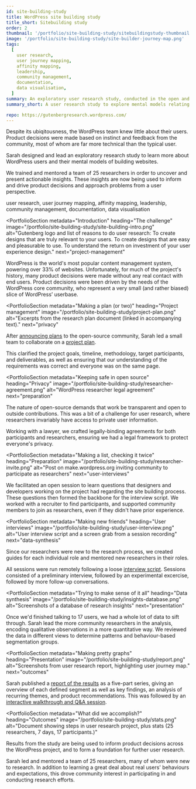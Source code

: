 ```yaml
---
id: site-building-study
title: WordPress site building study
title_short: Sitebuilding study
order: 2
thumbnail: '/portfolio/site-building-study/sitebuildingstudy-thumbnail.png'
image: '/portfolio/site-building-study/site-builder-journey-map.png'
tags:
  [
    user research,
    user journey mapping,
    affinity mapping,
    leadership,
    community management,
    documentation,
    data visualisation,
  ]
summary: An exploratory user research study, conducted in the open and with community participation, to uncover users' mental models relating to building websites.
summary_short: A user research study to explore mental models relating to building websites.

repo: https://gutenbergresearch.wordpress.com/
---
```



<PortfolioSummary next="the-challenge">

<div>
  <IconHeading problem />

Despite its ubiqitousness, the WordPress team knew little about their users. Product decisions were made based on instinct and feedback from the community, most of whom are far more technical than the typical user.

</div>

<div>
  <IconHeading solution />

Sarah designed and lead an exploratory research study to learn more about WordPress users and their mental models of building websites.

</div>

<div>
  <IconHeading result />

We trained and mentored a team of 25 researchers in order to uncover and present actionable insights. These insights are now being used to inform and drive product decisions and approach problems from a user perspective.

</div>

<div>
  <IconHeading role />

user research, user journey mapping, affinity mapping, leadership, community management, documentation, data visualisation

  </div>
</PortfolioSummary>

<ImagePanel
  dark
  alt="A visualisation showing the steps in the user journey, including emotional highlights."
  image="/portfolio/site-building-study/site-building-study-device-mockup.png"
/>

<PortfolioSection
  metadata="Introduction"
  heading="The challenge"
  image="/portfolio/site-building-study/site-building-intro.png"
  alt="Gutenberg logo and list of reasons to do user research: To create designs that are truly relevant to your users. To create designs that are easy and pleasurable to use. To understand the return on investment of your user experience design."
  next="project-management"
  >

WordPress is the world's most popular content management system, powering over 33% of websites. Unfortunately, for much of the project's history, many product decisions were made without any real contact with end users. Product decisions were been driven by the needs of the WordPress core community, who represent a very small (and rather biased) slice of WordPress’ userbase.

</PortfolioSection>

<PortfolioSection
  metadata="Making a plan (or two)"
  heading="Project management"
  image="/portfolio/site-building-study/project-plan.png"
  alt="Excerpts from the research plan document (linked in accompanying text)."
  next="privacy"
  >

After [announcing plans](https://make.wordpress.org/design/2018/11/30/exploring-sitebuilding-via-user-research/) to the open-source community, Sarah led a small team to collaborate on a [project plan](https://paper.dropbox.com/doc/Research-plan-one-page--AhRQim57HfXOpnhcYQtqlkvzAg-ofalotl7MM3VPpcmnOPZw).

This clarified the project goals, timeline, methodology, target participants, and deliverables, as well as ensuring that our understanding of the requirements was correct and everyone was on the same page.

</PortfolioSection>

<PortfolioSection
  metadata="Keeping safe in open source"
  heading="Privacy"
  image="/portfolio/site-building-study/researcher-agreement.png"
  alt="WordPress researcher legal agreement"
  next="preparation"
  >

The nature of open-source demands that work be transparent and open to outside contributions. This was a bit of a challenge for user research, where researchers invariably have access to private user information.

Working with a lawyer, we crafted legally-binding agreements for both participants and researchers, ensuring we had a legal framework to protect everyone's privacy.

</PortfolioSection>

<PortfolioSection
  metadata="Making a list, checking it twice"
  heading="Preparation"
  image="/portfolio/site-building-study/researcher-invite.png"
  alt="Post on make.wordpress.org inviting community to participate as researchers"
  next="user-interviews"
  >

We facilitated an open session to learn questions that designers and developers working on the project had regarding the site building process. These questions then formed the backbone for the interview script. We worked with a recruiter to find participants, and supported community members to join as researchers, even if they didn't have prior experience.

</PortfolioSection>

<PortfolioSection
  metadata="Making new friends"
  heading="User interviews"
  image="/portfolio/site-building-study/user-interview.png"
  alt="User interview script and a screen grab from a session recording"
  next="data-synthesis"
  >

Since our researchers were new to the research process, we created guides for each individual role and mentored new researchers in their roles.

All sessions were run remotely following a loose [interview script](https://paper.dropbox.com/doc/Session-script--Ahbzc3lH25_dQPeYKkEzE_G9Ag-OLcRgsqxAvILvMpOhgfiL). Sessions consisted of a preliminary interview, followed by an experimental excercise, followed by more follow-up conversations.

</PortfolioSection>

<PortfolioSection
  metadata="Trying to make sense of it all"
  heading="Data synthesis"
  image="/portfolio/site-building-study/insights-database.png"
  alt="Screenshots of a database of research insights"
  next="presentation"
  >

Once we'd finished talking to 17 users, we had a whole lot of data to sift through. Sarah lead the more community researchers in the analysis, encoding qualitative observations in a more quantitative way. We reviewed the data in different views to determine patterns and behaviour-based segmentation groups.

</PortfolioSection>

<PortfolioSection
  metadata="Making pretty graphs"
  heading="Presentation"
  image="/portfolio/site-building-study/report.png"
  alt="Screenshots from user research report, highlighting user journey map."
  next="outcomes"
  >

Sarah published a [report of the results](https://make.wordpress.org/design/2019/01/31/sitebuilding-research-background/) as a five-part series, giving an overview of each defined segment as well as key findings, an analysis of recurring themes, and product recommendations. This was followed by an [interactive walkthrough and Q&A session](https://make.wordpress.org/design/2019/03/27/site-building-research-walkthrough/).

</PortfolioSection>

<PortfolioSection
  metadata="What did we accomplish?"
  heading="Outcomes"
  image="/portfolio/site-building-study/stats.png"
  alt="Document showing steps in user research project, plus stats (25 researchers, 7 days, 17 participants.)"
  >

Results from the study are being used to inform product decisions across the WordPress project, and to form a foundation for further user research.

Sarah led and mentored a team of 25 researchers, many of whom were new to research. In addition to learning a great deal about real users' behaviours and expectations, this drove community interest in participating in and conducting research efforts.

</PortfolioSection>
